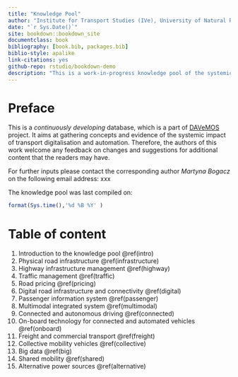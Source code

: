 ```yaml
---
title: "Knowledge Pool"
author: "Institute for Transport Studies (IVe), University of Natural Resources and Life in Vienna"
date: "`r Sys.Date()`"
site: bookdown::bookdown_site
documentclass: book
bibliography: [book.bib, packages.bib]
biblio-style: apalike
link-citations: yes
github-repo: rstudio/bookdown-demo
description: "This is a work-in-progress knowledge pool of the systemic impact of transport digitalisation and automation."
---
```

# Preface {-}

This is a *continuously developing* database, which is a part of [DAVeMOS](https://www.davemos.online/) project. It aims at gathering concepts and evidence of the systemic impact of transport digitalisation and automation. Therefore, the authors of this work welcome any feedback on changes and suggestions for additional content that the readers may have. <br/>

For further inputs please contact the corresponding author *Martyna Bogacz* on the following email address: xxx <br/>

The knowledge pool was last compiled on:

```r
format(Sys.time(),'%d %B %Y' )
```

# Table of content {-}

1. Introduction to the knowledge pool \@ref(intro)
2. Physical road infrastructure \@ref(infrastructure)
3. Highway infrastructure management \@ref(highway)
4. Traffic management \@ref(traffic)
5. Road pricing \@ref(pricing)
6. Digital road infrastructure and connectivity \@ref(digital)
7. Passenger information system \@ref(passenger)
8. Multimodal integrated system \@ref(multimodal)
9. Connected and autonomous driving \@ref(connected)
10. On-board technology for connected and automated vehicles \@ref(onboard)
11. Freight and commercial transport \@ref(freight)
12. Collective mobility vehicles \@ref(collective)
13. Big data \@ref(big)
14. Shared mobility \@ref(shared)
15. Alternative power sources \@ref(alternative)

